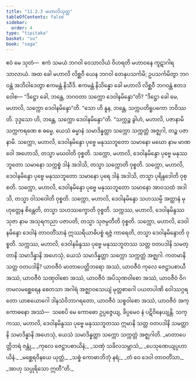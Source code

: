 ```yaml
---
title: "11.2.3 မဟာလိသုတ္တ"
tableOfContents: false
sidebar:
  order: 4
type: "tipitaka"
basket: "su"
book: "saga"
---
```



<DynamicBreadcrumb />

<Division number="259" book="saga">

<Paragraph number="1625" book="saga">
ဧဝံ မေ သုတံ—  ဧကံ သမယံ ဘဂဝါ ဝေသာလိယံ ဝိဟရတိ မဟာဝနေ ကူဋာဂါရသာလာယံ. အထ ခေါ မဟာလိ လိစ္ဆဝီ ယေန ဘဂဝါ တေနုပသင်္ကမိ; ဥပသင်္ကမိတွာ ဘဂဝန္တံ အဘိဝါဒေတွာ ဧကမန္တံ နိသီဒိ. ဧကမန္တံ နိသိန္နော ခေါ မဟာလိ လိစ္ဆဝီ ဘဂဝန္တံ ဧတဒဝေါစ—
</Paragraph>

<Paragraph number="1626" book="saga">
“ဒိဋ္ဌော ခေါ, ဘန္တေ, ဘဂဝတာ သက္ကော ဒေဝါနမိန္ဒော”တိ?
</Paragraph>

<Paragraph number="1627" book="saga">
“ဒိဋ္ဌော ခေါ မေ, မဟာလိ, သက္ကော ဒေဝါနမိန္ဒော”တိ.
</Paragraph>

<Paragraph number="1628" book="saga">
“သော ဟိ နူန, ဘန္တေ, သက္ကပတိရူပကော ဘဝိဿတိ. ဒုဒ္ဒသော ဟိ, ဘန္တေ, သက္ကော ဒေဝါနမိန္ဒော”တိ.
</Paragraph>

<Paragraph number="1629" book="saga">
“သက္ကဉ္စ ခွါဟံ, မဟာလိ, ပဇာနာမိ သက္ကကရဏေ စ ဓမ္မေ, ယေသံ ဓမ္မာနံ သမာဒိန္နတ္တာ သက္ကော သက္ကတ္တံ အဇ္ဈဂါ, တဉ္စ ပဇာနာမိ.
</Paragraph>

<Paragraph number="1630" book="saga">
သက္ကော, မဟာလိ, ဒေဝါနမိန္ဒော ပုဗ္ဗေ မနုဿဘူတော သမာနော မဃော နာမ မာဏဝေါ အဟောသိ, တသ္မာ မဃဝါတိ ဝုစ္စတိ.
</Paragraph>

<Paragraph number="1631" book="saga">
သက္ကော, မဟာလိ, ဒေဝါနမိန္ဒော ပုဗ္ဗေ မနုဿဘူတော သမာနော သက္ကစ္စံ ဒါနံ အဒါသိ, တသ္မာ သက္ကောတိ ဝုစ္စတိ.
</Paragraph>

<Paragraph number="1632" book="saga">
သက္ကော, မဟာလိ, ဒေဝါနမိန္ဒော ပုဗ္ဗေ မနုဿဘူတော သမာနော ပုရေ ဒါနံ အဒါသိ, တသ္မာ ပုရိန္ဒဒေါတိ ဝုစ္စတိ.
</Paragraph>

<Paragraph number="1633" book="saga">
သက္ကော, မဟာလိ, ဒေဝါနမိန္ဒော ပုဗ္ဗေ မနုဿဘူတော သမာနော အာဝသထံ အဒါသိ, တသ္မာ ဝါသဝေါတိ ဝုစ္စတိ.
</Paragraph>

<Paragraph number="1634" book="saga">
သက္ကော, မဟာလိ, ဒေဝါနမိန္ဒော သဟဿမ္ပိ အတ္ထာနံ မုဟုတ္တေန စိန္တေတိ, တသ္မာ သဟဿက္ခောတိ ဝုစ္စတိ.
</Paragraph>

<Paragraph number="1635" book="saga">
သက္ကဿ, မဟာလိ, ဒေဝါနမိန္ဒဿ သုဇာ နာမ အသုရကညာ ပဇာပတိ, တသ္မာ သုဇမ္ပတီတိ ဝုစ္စတိ.
</Paragraph>

<Paragraph number="1636" book="saga">
သက္ကော, မဟာလိ, ဒေဝါနမိန္ဒော ဒေဝါနံ တာဝတိံသာနံ ဣဿရိယာဓိပစ္စံ ရဇ္ဇံ ကာရေတိ, တသ္မာ ဒေဝါနမိန္ဒောတိ ဝုစ္စတိ.
</Paragraph>

<Paragraph number="1637" book="saga">
သက္ကဿ, မဟာလိ, ဒေဝါနမိန္ဒဿ ပုဗ္ဗေ မနုဿဘူတဿ သတ္တ ဝတပဒါနိ သမတ္တာနိ သမာဒိန္နာနိ အဟေသုံ, ယေသံ သမာဒိန္နတ္တာ သက္ကော သက္ကတ္တံ အဇ္ဈဂါ. ကတမာနိ သတ္တ ဝတပဒါနိ? ယာဝဇီဝံ မာတာပေတ္တိဘရော အဿံ, ယာဝဇီဝံ ကုလေ ဇေဋ္ဌာပစာယီ အဿံ, ယာဝဇီဝံ သဏှဝါစော အဿံ, ယာဝဇီဝံ အပိသုဏဝါစော အဿံ, ယာဝဇီဝံ ဝိဂတမလမစ္ဆေရေန စေတသာ အဂါရံ အဇ္ဈာဝသေယျံ မုတ္တစာဂေါ ပယတပါဏိ ဝေါဿဂ္ဂရတော ယာစယောဂေါ ဒါနသံဝိဘာဂရတော, ယာဝဇီဝံ သစ္စဝါစော အဿံ, ယာဝဇီဝံ အက္ကောဓနော အဿံ—  သစေပိ မေ ကောဓော ဥပ္ပဇ္ဇေယျ, ခိပ္ပမေဝ နံ ပဋိဝိနေယျန္တိ. သက္ကဿ, မဟာလိ, ဒေဝါနမိန္ဒဿ ပုဗ္ဗေ မနုဿဘူတဿ ဣမာနိ သတ္တ ဝတပဒါနိ သမတ္တာနိ သမာဒိန္နာနိ အဟေသုံ, ယေသံ သမာဒိန္နတ္တာ သက္ကော သက္ကတ္တံ အဇ္ဈဂါတိ.
</Paragraph>

<Paragraph number="1638" type="verses" book="saga">
_မာတာပေတ္တိဘရံ ဇန္တုံ,_  
_ကုလေ ဇေဋ္ဌာပစာယိနံ;_  
_သဏှံ သခိလသမ္ဘာသံ,_  
_ပေသုဏေယျပ္ပဟာယိနံ._  

</Paragraph>

<Paragraph number="1639" type="verses" book="saga">
_မစ္ဆေရဝိနယေ ယုတ္တံ,_  
_သစ္စံ ကောဓာဘိဘုံ နရံ;_  
_တံ ဝေ ဒေဝါ တာဝတိံသာ,_  
_အာဟု သပ္ပုရိသော ဣတီ”တိ._
</Paragraph>
</Division>
